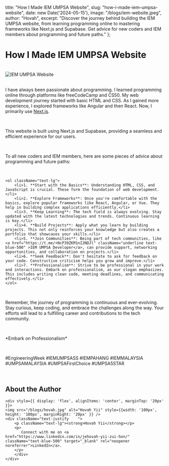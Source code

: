   title: "How I Made IEM UMPSA Website",
  slug: "how-i-made-iem-umpsa-website",
  date: new Date('2024-05-15'),
  image: "/blogs/iem-website.jpeg",
  author: "Hovah",
  excerpt: "Discover the journey behind building the IEM UMPSA website, from learning programming online to mastering frameworks like Next.js and Supabase. Get advice for new coders and IEM members about programming and future paths."
};



<h1 className="font-bold text-center text-3xl">How I Made IEM UMPSA Website</h1>

<br />

<div style={{ textAlign: 'center' }}>
  <img src="/blogs/iem-website.jpeg" alt="IEM UMPSA Website" className="mx-auto block" />
</div>

<br />

<p className="text-lg">
    I have always been passionate about programming. I learned programming online through platforms like freeCodeCamp and CS50. My web development journey started with basic HTML and CSS. As I gained more experience, I explored frameworks like Angular and then React. Now, I primarily use <a href="https://nextjs.org/" className="underline text-blue-500" >Next.js</a>.
</p>

<br />

<p className="text-lg">
    This website is built using Next.js and Supabase, providing a seamless and efficient experience for our users.
</p>

<br />

<p className="text-lg">
    To all new coders and IEM members, here are some pieces of advice about programming and future paths:
</p>

<br />

    <ol className="text-lg">
        <li>1. **Start with the Basics**: Understanding HTML, CSS, and JavaScript is crucial. These form the foundation of web development.</li> 
        <li>2. **Explore Frameworks**: Once you're comfortable with the basics, explore popular frameworks like React, Angular, or Vue. They help in building complex applications efficiently.</li>
        <li>3. **Keep Learning**: The tech field is always evolving. Stay updated with the latest technologies and trends. Continuous learning is key.</li>
        <li>4. **Build Projects**: Apply what you learn by building projects. This not only reinforces your knowledge but also creates a portfolio that showcases your skills.</li>
        <li>5. **Join Communities**: Being part of tech communities, like <a href="https://t.me/+NcP39ZKM1nI2NDJl" className="underline text-blue-500" >IEM UMPSA Developer</a>, can provide support, networking opportunities, and collaboration on projects.</li>
        <li>6. **Seek Feedback**: Don't hesitate to ask for feedback on your code. Constructive criticism helps you grow and improve.</li>
        <li>7. **Professionalism**: Strive to be professional in your work and interactions. Embark on professionalism, as our slogan emphasizes. This includes writing clean code, meeting deadlines, and communicating effectively.</li>
    </ol>

<br />

<p className="text-lg">
    Remember, the journey of programming is continuous and ever-evolving. Stay curious, keep coding, and embrace the challenges along the way. Your efforts will lead to a fulfilling career and contributions to the tech community.
</p>

<br />

<p className="text-lg">
    *Embark on Professionalism*
</p>

<br />


<p className="text-lg">
    #EngineeringWeek #IEMUMPSASS #IEMPAHANG #IEMMALAYSIA #UMPSAMALAYSIA #UMPSAFirstChoice #UMPSA5STAR
</p>

<br />

<div className="border p-4">
    <h2 className="font-bold text-center text-2xl">About the Author</h2>

    <div style={{ display: 'flex', alignItems: 'center', marginTop: '20px' }}>
    <img src="/blogs/hovah.jpg" alt="Hovah Yii" style={{width: '100px', height: '100px', marginRight: '20px' }} />
    <div className="text-justify	">
        <p className="text-lg"><strong>Hovah Yii</strong></p>
        <p> 
           Connect with me on <a href="https://www.linkedin.com/in/jehovah-yii-zui-hon/" className="text-blue-500" target="_blank" rel="noopener noreferrer">LinkedIn</a>.
        </p>  
        </div>
    </div>
</div>